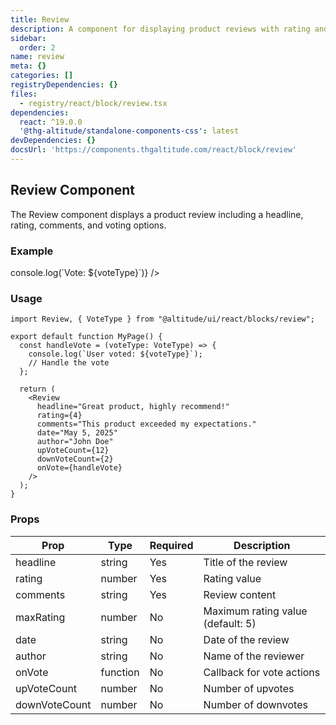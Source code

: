 ```yaml
---
title: Review
description: A component for displaying product reviews with rating and interactive votes
sidebar:
  order: 2
name: review
meta: {}
categories: []
registryDependencies: {}
files:
  - registry/react/block/review.tsx
dependencies:
  react: ^19.0.0
  '@thg-altitude/standalone-components-css': latest
devDependencies: {}
docsUrl: 'https://components.thgaltitude.com/react/block/review'
---
```



## Review Component

The Review component displays a product review including a headline, rating, comments, and voting options.

### Example

<ShowComponent>
  <div style={{ maxWidth: "500px" }}>
    <Review
      headline="Great product, highly recommend!"
      rating={4}
      comments="This product exceeded my expectations. The quality is excellent and it works perfectly for my needs."
      date="May 5, 2025"
      author="John Doe"
      upVoteCount={12}
      downVoteCount={2}
      onVote={(voteType) => console.log(`Vote: ${voteType}`)}
    />
  </div>
</ShowComponent>

### Usage

```tsx
import Review, { VoteType } from "@altitude/ui/react/blocks/review";

export default function MyPage() {
  const handleVote = (voteType: VoteType) => {
    console.log(`User voted: ${voteType}`);
    // Handle the vote
  };

  return (
    <Review
      headline="Great product, highly recommend!"
      rating={4}
      comments="This product exceeded my expectations."
      date="May 5, 2025"
      author="John Doe"
      upVoteCount={12}
      downVoteCount={2}
      onVote={handleVote}
    />
  );
}
```

### Props

| Prop          | Type     | Required | Description                       |
| ------------- | -------- | -------- | --------------------------------- |
| headline      | string   | Yes      | Title of the review               |
| rating        | number   | Yes      | Rating value                      |
| comments      | string   | Yes      | Review content                    |
| maxRating     | number   | No       | Maximum rating value (default: 5) |
| date          | string   | No       | Date of the review                |
| author        | string   | No       | Name of the reviewer              |
| onVote        | function | No       | Callback for vote actions         |
| upVoteCount   | number   | No       | Number of upvotes                 |
| downVoteCount | number   | No       | Number of downvotes               |
